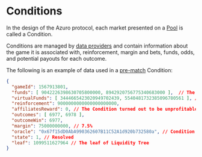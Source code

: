 # Conditions

In the design of the Azuro protocol, each market presented on a [Pool](/concepts/protocol/pools) is called a Condition.

Conditions are managed by [data providers](/concepts/basic/data-providers) and contain information about the
game it is associated with, reinforcement, margin and bets, funds, odds, and potential
payouts for each outcome.

The following is an example of data used in a [pre-match](/contracts/prematch-core) Condition:

```json
{
  "gameId": 1567913801,
  "funds": [ 9042226398630705800000, 8942920756775340683000 ],  // The outcome fund is equal to the total volume of bets on the Condition + reinforcement - potential payouts in the event of the opposing outcome winning
  "virtualFunds": [ 3444665423020949702439, 5540481732385096780561 ], // Used to calculate odds
  "reinforcement": 9000000000000000000000,
  "affiliatesReward": 0, // The Condition turned out to be unprofitable
  "outcomes": [ 6977, 6978 ],
  "outcomeWin": 6977,
  "margin": 75000000000, // 7.5%
  "oracle": "0x67f15dD0AbA990362607B11C52A1d920b732580a", // Condition creator address
  "state": 1, // Resolved
  "leaf": 1099511627964 // The leaf of Liquidity Tree
}
```
